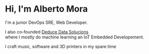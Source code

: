 # Hi, I'm Alberto Mora

I'm a junior DevOps SRE, Web Developer.

I also co-founded [Deduce Data Solucions](http://deducedata.solutions)  
where I mostly do machine learning an IoT Embedded Developement.
 
I craft music, software and 3D printers in my spare time
